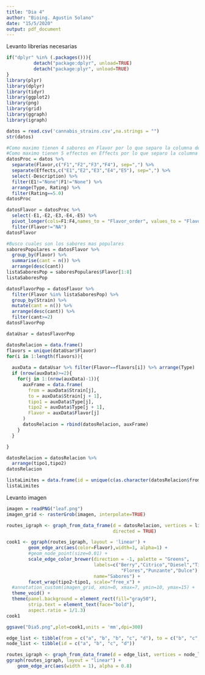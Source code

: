 ```yaml
---
title: "Dia 4"
author: "Bioing. Agustin Solano"
date: "15/5/2020"
output: pdf_document
---
```



Levanto librerias necesarias
```r
if("dplyr" %in% (.packages())){
          detach("package:dplyr", unload=TRUE) 
          detach("package:plyr", unload=TRUE) 
} 
library(plyr)
library(dplyr)
library(tidyr)
library(ggplot2)
library(png)
library(grid)
library(ggraph)
library(igraph)
```

```r
datos = read.csv('cannabis_strains.csv',na.strings = "")
str(datos)
```

```r
#Como maximo tienen 4 sabores en Flavor por lo que separo la columna de sabores en 4 columnas
#Como maximo tienen 5 effectos en Effects por lo que separo la columna de sabores en 5 columnas
datosProc = datos %>%
  separate(Flavor,c("F1","F2","F3","F4"), sep=",") %>%
  separate(Effects,c("E1","E2","E3","E4","E5"), sep=",") %>%
  select(-Description) %>%
  filter(E1!="None"|F1!="None") %>%
  arrange(Type, Rating) %>%
  filter(Rating==5.0)
datosProc

datosFlavor = datosProc %>%
  select(-E1,-E2,-E3,-E4,-E5) %>%
  pivot_longer(cols=F1:F4,names_to = "Flavor_order", values_to = "Flavor") %>%
  filter(Flavor!="NA")
datosFlavor

#Busco cuales son los sabores mas populares
saboresPopulares = datosFlavor %>%
  group_by(Flavor) %>%
  summarise(cant = n()) %>%
  arrange(desc(cant))
listaSaboresPop = saboresPopulares$Flavor[1:8]
listaSaboresPop

datosFlavorPop = datosFlavor %>%
  filter(Flavor %in% listaSaboresPop) %>%
  group_by(Strain) %>%
  mutate(cant = n()) %>%
  arrange(desc(cant)) %>%
  filter(cant>=2)
datosFlavorPop
```
```r
dataUsar = datosFlavorPop

datosRelacion = data.frame()
flavors = unique(dataUsar$Flavor)
for(i in 1:length(flavors)){
  
  auxData = dataUsar %>% filter(Flavor==flavors[i]) %>% arrange(Type)
  if (nrow(auxData)>=2){
    for(j in 1:(nrow(auxData)-1)){
      auxFrame = data.frame(
        from = auxData$Strain[j],
        to = auxData$Strain[j + 1],
        tipo1 = auxData$Type[j],
        tipo2 = auxData$Type[j + 1],
        Flavor = auxData$Flavor[j]
      )
      datosRelacion = rbind(datosRelacion, auxFrame)
    }
  }

}

datosRelacion = datosRelacion %>%
  arrange(tipo1,tipo2)
datosRelacion

listaLimites = data.frame(id = unique(c(as.character(datosRelacion$from),as.character(datosRelacion$to))))
listaLimites
```

Levanto imagen
```r
imagen = readPNG("leaf.png")
imagen_grid <- rasterGrob(imagen, interpolate=TRUE)
```

```r
routes_igraph <- graph_from_data_frame(d = datosRelacion, vertices = listaLimites, 
                                       directed = TRUE)

cook1 <- ggraph(routes_igraph, layout = 'linear') + 
        geom_edge_arc(aes(color=Flavor),width=1, alpha=1) +
        #geom_node_point(size=0.01) +
        scale_edge_color_brewer(direction = -1, palette = "Greens",
                                labels=c("Berry","Citrico","Diesel","Tierra",
                                          "Flores","Punzante","Dulce"),
                                name="Sabores") +
        facet_wrap(tipo2~tipo1, scale="free_x") +
  #annotation_custom(imagen_grid, xmin=0, xmax=7, ymin=10, ymax=15) +
  theme_void() +
  theme(panel.background = element_rect(fill="gray50"),
        strip.text = element_text(face="bold"),
        aspect.ratio = 1/1.3)
cook1


```

```r
ggsave("Dia5.png",plot=cook1,units = 'mm',dpi=300)
```

```r
edge_list <- tibble(from = c("a", "b", "b", "c", "d"), to = c("b", "c", "d", "d", "a"))
node_list <- tibble(id = c("a", "b", "c", "d"))

routes_igraph <- graph_from_data_frame(d = edge_list, vertices = node_list, directed = TRUE)
ggraph(routes_igraph, layout = "linear") + 
    geom_edge_arc(aes(width = 1), alpha = 0.8)
```

